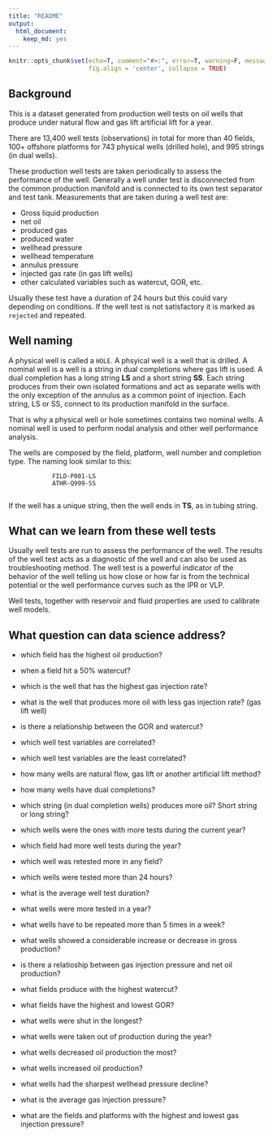 ```yaml
---
title: "README"
output: 
  html_document: 
    keep_md: yes
---
```


```r
knitr::opts_chunk$set(echo=T, comment="#>:", error=T, warning=F, message = F, 
                      fig.align = 'center', collapse = TRUE)
```

## Background

This is a dataset generated from production well tests on oil wells that produce under natural flow and gas lift artificial lift for a year.

There are 13,400 well tests (observations) in total for more than 40 fields, 100+ offshore platforms for 743 physical wells (drilled hole), and 995 strings (in dual wells).

These production well tests are taken periodically to assess the performance of the well. Generally a well under test is disconnected from the common production manifold and is connected to its own test separator and test tank. Measurements that are taken during a well test are:

* Gross liquid production
* net oil
* produced gas
* produced water
* wellhead pressure
* wellhead temperature
* annulus pressure
* injected gas rate (in gas lift wells)
* other calculated variables such as watercut, GOR, etc.

Usually these test have a duration of 24 hours but this could vary depending on conditions.
If the well test is not satisfactory it is marked as `rejected` and repeated.


## Well naming
A physical well is called a `HOLE`. A phsyical well is a well that is drilled. A nominal well is a well is a string in dual completions where gas lift is used. A dual completion has a long string **LS** and a short string **SS**. Each string produces from their own isolated formations and act as separate wells with the only exception of the annulus as a common point of injection. Each string, LS or SS, connect to its production manifold in the surface.

That is why a physical well or hole sometimes contains two nominal wells. A nominal well is used to perform nodal analysis and other well performance analysis.

The wells are composed by the field, platform, well number and completion type. The naming look similar to this:

                FILD-P001-LS
                ATHR-Q999-SS
                
If the well has a unique string, then the well ends in **TS**, as in tubing string.


## What can we learn from these well tests
Usually well tests are run to assess the performance of the well. The results of the well test acts as a diagnostic of the well and can also be used as troubleshooting method. The well test is a powerful indicator of the behavior of the well telling us how close or how far is from the technical potential or the well performance curves such as the IPR or VLP.

Well tests, together with reservoir and fluid properties are used to calibrate well models.



## What question can data science address?

* which field has the highest oil production?

* when a field hit a 50% watercut?

* which is the well that has the highest gas injection rate?

* what is the well that produces more oil with less gas injection rate? (gas lift well)

* is there a relationship between the GOR and watercut?

* which well test variables are correlated?

* which well test variables are the least correlated?

* how many wells are natural flow, gas lift or another artificial lift method?

* how many wells have dual completions?

* which string (in dual completion wells) produces more oil? Short string or long string?

* which wells were the ones with more tests during the current year?

* which field had more well tests during the year?

* which well was retested more in any field?

* which wells were tested more than 24 hours?

* what is the average well test duration?

* what wells were more tested in a year?

* what wells have to be repeated more than 5 times in a week?

* what wells showed a considerable increase or decrease in gross production?

* is there a relatioship between gas injection pressure and net oil production?

* what fields produce with the highest watercut?

* what fields have the highest and lowest GOR?

* what wells were shut in the longest?

* what wells were taken out of production during the year?

* what wells decreased oil production the most?

* what wells increased oil production?

* what wells had the sharpest wellhead pressure decline?

* what is the average gas injection pressure?

* what are the fields and platforms with the highest and lowest gas injection pressure?

